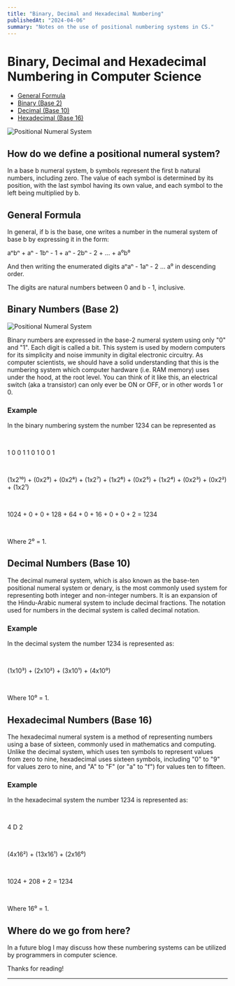 ```yaml
---
title: "Binary, Decimal and Hexadecimal Numbering"
publishedAt: "2024-04-06"
summary: "Notes on the use of positional numbering systems in CS."
---
```


# Binary, Decimal and Hexadecimal Numbering in Computer Science

- [General Formula](#general-formula)
- [Binary (Base 2)](#binary-numbers-base-2)
- [Decimal (Base 10)](#decimal-numbers-base-10)
- [Hexadecimal (Base 16)](#hexadecimal-numbers-base-16)

![Positional Numeral System](https://upload.wikimedia.org/wikipedia/commons/4/4c/Decimal_digit.png)

## How do we define a positional numeral system?

In a base b numeral system, b symbols represent the first b natural numbers, 
including zero. The value of each symbol is determined by its position, 
with the last symbol having its own value, and each symbol to the left being 
multiplied by b.

## General Formula

In general, if b is the base, one writes a number in the numeral system of base
b by expressing it in the form:

aⁿbⁿ + aⁿ - 1bⁿ - 1 + aⁿ - 2bⁿ - 2 + ... + a⁰b⁰

And then writing the enumerated digits aⁿaⁿ - 1aⁿ - 2 ... a⁰ in descending order.

The digits are natural numbers between 0 and b - 1, inclusive.

## Binary Numbers (Base 2)

![Positional Numeral System](https://upload.wikimedia.org/wikipedia/commons/7/75/Binary_counter.gif)

Binary numbers are expressed in the base-2 numeral system using only 
"0" and "1". Each digit is called a bit. This system is used by modern 
computers for its simplicity and noise immunity in digital electronic 
circuitry. As computer scientists, we should have a solid understanding
that this is the numbering system which computer hardware (i.e. RAM memory) 
uses under the hood, at the root level. You can think of it like this, 
an electrical switch (aka a transistor) can only ever be ON or OFF, 
or in other words 1 or 0.

### Example

<Callout emoji="💡">

In the binary numbering system the number 1234 can be represented as

<br/>

1 0 0 1 1 0 1 0 0 1

<br/>

(1x2¹⁰) + (0x2⁹) + (0x2⁸) + (1x2⁷) + (1x2⁶) + (0x2⁵) + (1x2⁴) + (0x2³) + (0x2²) + (1x2¹)

<br/>

1024 + 0 + 0 + 128 + 64 + 0 + 16 + 0 + 0 + 2 = 1234

<br/>

Where 2⁰ = 1.

</Callout>

## Decimal Numbers (Base 10)

The decimal numeral system, which is also known as the base-ten 
positional numeral system or denary, is the most commonly used 
system for representing both integer and non-integer numbers. 
It is an expansion of the Hindu-Arabic numeral system to include 
decimal fractions. The notation used for numbers in the decimal 
system is called decimal notation.

### Example

<Callout emoji="💡">

In the decimal system the number 1234 is represented as:

<br/>

(1x10³) + (2x10²) + (3x10¹) + (4x10⁰)

<br/>

Where 10⁰ = 1.

</Callout>

## Hexadecimal Numbers (Base 16)

The hexadecimal numeral system is a method of representing numbers using a base 
of sixteen, commonly used in mathematics and computing. Unlike the decimal system, 
which uses ten symbols to represent values from zero to nine, hexadecimal uses 
sixteen symbols, including "0" to "9" for values zero to nine, and "A" to "F" 
(or "a" to "f") for values ten to fifteen.

### Example

<Callout emoji="💡">

In the hexadecimal system the number 1234 is represented as:

<br/>

4 D 2

<br/>

(4x16²) + (13x16¹) + (2x16⁰)

<br/>

1024 + 208 + 2 = 1234

<br/>

Where 16⁰ = 1.

</Callout>

## Where do we go from here?

In a future blog I may discuss how these numbering systems can be 
utilized by programmers in computer science.

Thanks for reading!

---

<br/>

